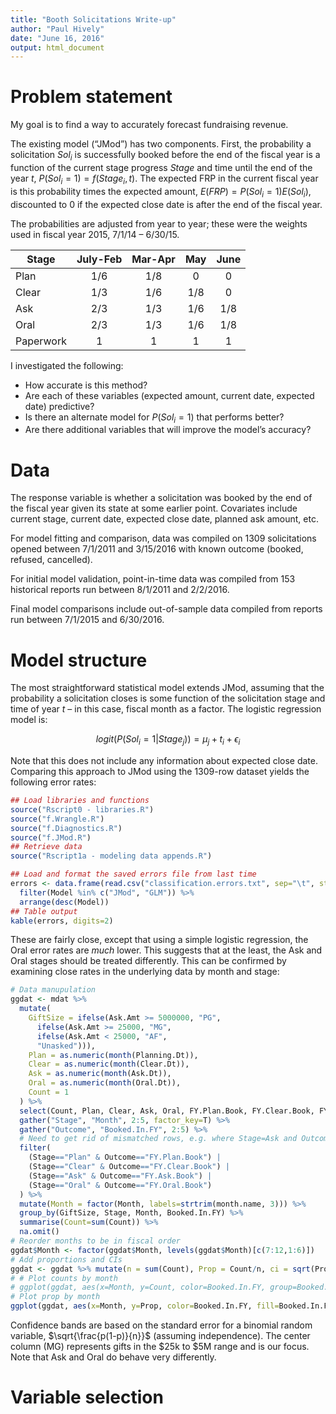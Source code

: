 ```yaml
---
title: "Booth Solicitations Write-up"
author: "Paul Hively"
date: "June 16, 2016"
output: html_document
---
```


# Problem statement

My goal is to find a way to accurately forecast fundraising revenue.

The existing model ("JMod") has two components. First, the probability a solicitation $Sol_{i}$ is successfully booked before the end of the fiscal year is a function of the current stage progress $Stage$ and time until the end of the year $t$, $P(Sol_{i}=1)=f(Stage_{i},t)$. The expected FRP in the current fiscal year is this probability times the expected amount, $E(FRP)=P(Sol_{i}=1)E(Sol_{i})$, discounted to 0 if the expected close date is after the end of the fiscal year.

The probabilities are adjusted from year to year; these were the weights used in fiscal year 2015, 7/1/14 -- 6/30/15.

| Stage    | July-Feb| Mar-Apr |   May   |  June   |
|----------|:-------:|:-------:|:-------:|:-------:| 
| Plan     |  1/6    | 1/8     | 0       |   0     |
| Clear    |  1/3    | 1/6     | 1/8     |   0     |
| Ask      |  2/3    | 1/3     | 1/6     |   1/8   |
| Oral     |  2/3    | 1/3     | 1/6     |   1/8   |
| Paperwork|  1      | 1       | 1       |   1     |

I investigated the following:

  * How accurate is this method?
  * Are each of these variables (expected amount, current date, expected date) predictive?
  * Is there an alternate model for $P(Sol_{i}=1)$ that performs better?
  * Are there additional variables that will improve the model's accuracy?

# Data

The response variable is whether a solicitation was booked by the end of the fiscal year given its state at some earlier point. Covariates include current stage, current date, expected close date, planned ask amount, etc.

For model fitting and comparison, data was compiled on 1309 solicitations opened between 7/1/2011 and 3/15/2016 with known outcome (booked, refused, cancelled).

For initial model validation, point-in-time data was compiled from 153 historical reports run between 8/1/2011 and 2/2/2016.

Final model comparisons include out-of-sample data compiled from reports run between 7/1/2015 and 6/30/2016.

# Model structure

The most straightforward statistical model extends JMod, assuming that the probability a solicitation closes is some function of the solicitation stage and time of year $t$ -- in this case, fiscal month as a factor. The logistic regression model is:

$$ logit(P(Sol_{i}=1 | Stage_{j})) = \mu_{j} + t_{i} + \epsilon_{i} $$

Note that this does not include any information about expected close date. Comparing this approach to JMod using the 1309-row dataset yields the following error rates:

```r
## Load libraries and functions
source("Rscript0 - libraries.R")
source("f.Wrangle.R")
source("f.Diagnostics.R")
source("f.JMod.R")
## Retrieve data
source("Rscript1a - modeling data appends.R")

## Load and format the saved errors file from last time
errors <- data.frame(read.csv("classification.errors.txt", sep="\t", stringsAsFactors=F)) %>%
  filter(Model %in% c("JMod", "GLM")) %>%
  arrange(desc(Model))
## Table output
kable(errors, digits=2)
```

These are fairly close, except that using a simple logistic regression, the Oral error rates are *much* lower. This suggests that at the least, the Ask and Oral stages should be treated differently. This can be confirmed by examining close rates in the underlying data by month and stage:

```r
# Data manupulation
ggdat <- mdat %>%
  mutate(
    GiftSize = ifelse(Ask.Amt >= 5000000, "PG",
      ifelse(Ask.Amt >= 25000, "MG",
      ifelse(Ask.Amt < 25000, "AF",
      "Unasked"))),
    Plan = as.numeric(month(Planning.Dt)),
    Clear = as.numeric(month(Clear.Dt)),
    Ask = as.numeric(month(Ask.Dt)),
    Oral = as.numeric(month(Oral.Dt)),
    Count = 1
  ) %>%
  select(Count, Plan, Clear, Ask, Oral, FY.Plan.Book, FY.Clear.Book, FY.Ask.Book, FY.Oral.Book, GiftSize) %>%
  gather("Stage", "Month", 2:5, factor_key=T) %>%
  gather("Outcome", "Booked.In.FY", 2:5) %>%
  # Need to get rid of mismatched rows, e.g. where Stage=Ask and Outcome=FY.Clear.Book
  filter(
    (Stage=="Plan" & Outcome=="FY.Plan.Book") |
    (Stage=="Clear" & Outcome=="FY.Clear.Book") |
    (Stage=="Ask" & Outcome=="FY.Ask.Book") |
    (Stage=="Oral" & Outcome=="FY.Oral.Book")
  ) %>%
  mutate(Month = factor(Month, labels=strtrim(month.name, 3))) %>%
  group_by(GiftSize, Stage, Month, Booked.In.FY) %>%
  summarise(Count=sum(Count)) %>%
  na.omit()
# Reorder months to be in fiscal order
ggdat$Month <- factor(ggdat$Month, levels(ggdat$Month)[c(7:12,1:6)])
# Add proportions and CIs
ggdat <- ggdat %>% mutate(n = sum(Count), Prop = Count/n, ci = sqrt(Prop*(1-Prop)/n))
# # Plot counts by month
# ggplot(ggdat, aes(x=Month, y=Count, color=Booked.In.FY, group=Booked.In.FY)) + geom_point() + geom_line(alpha=.5) + facet_grid(Stage~GiftSize) + theme(text=element_text(size=12), axis.text.x=element_text(angle=90, vjust=.4))
# Plot prop by month
ggplot(ggdat, aes(x=Month, y=Prop, color=Booked.In.FY, fill=Booked.In.FY, group=Booked.In.FY)) + geom_point() + geom_line(alpha=.5) + geom_ribbon(aes(ymin=Prop-ci, ymax=Prop+ci), color=NA, alpha=.15) + labs(y="Percent") + theme(text=element_text(size=12), axis.text.x=element_text(angle=90, vjust=.4)) + facet_grid(Stage~GiftSize) + scale_y_continuous(labels=percent)
```

Confidence bands are based on the standard error for a binomial random variable, $\sqrt{\frac{p(1-p)}{n}}$ (assuming independence). The center column (MG) represents gifts in the $25k to $5M range and is our focus. Note that Ask and Oral do behave very differently.

# Variable selection

